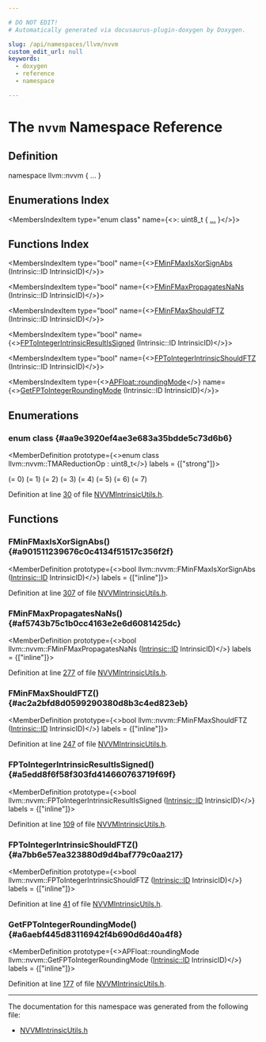 ```yaml
---

# DO NOT EDIT!
# Automatically generated via docusaurus-plugin-doxygen by Doxygen.

slug: /api/namespaces/llvm/nvvm
custom_edit_url: null
keywords:
  - doxygen
  - reference
  - namespace

---
```





# The `nvvm` Namespace Reference

<DoxygenPage pluginConfig={pluginConfig}>



## Definition

<CodeBlock>namespace llvm::nvvm &#123; ... &#125;</CodeBlock>

## Enumerations Index

<MembersIndex>

<MembersIndexItem
  type="enum class"
  name={<>: uint8&#95;t &#123; <a href="#aa9e3920ef4ae3e683a35bdde5c73d6b6">...</a> &#125;</>}>
</MembersIndexItem>

</MembersIndex>

## Functions Index

<MembersIndex>

<MembersIndexItem
  type="bool"
  name={<><a href="#a901511239676c0c4134f51517c356f2f">FMinFMaxIsXorSignAbs</a> (Intrinsic::ID IntrinsicID)</>}>
</MembersIndexItem>

<MembersIndexItem
  type="bool"
  name={<><a href="#af5743b75c1b0cc4163e2e6d6081425dc">FMinFMaxPropagatesNaNs</a> (Intrinsic::ID IntrinsicID)</>}>
</MembersIndexItem>

<MembersIndexItem
  type="bool"
  name={<><a href="#ac2a2bfd8d0599290380d8b3c4ed823eb">FMinFMaxShouldFTZ</a> (Intrinsic::ID IntrinsicID)</>}>
</MembersIndexItem>

<MembersIndexItem
  type="bool"
  name={<><a href="#a5edd8f6f58f303fd414660763719f69f">FPToIntegerIntrinsicResultIsSigned</a> (Intrinsic::ID IntrinsicID)</>}>
</MembersIndexItem>

<MembersIndexItem
  type="bool"
  name={<><a href="#a7bb6e57ea323880d9d4baf779c0aa217">FPToIntegerIntrinsicShouldFTZ</a> (Intrinsic::ID IntrinsicID)</>}>
</MembersIndexItem>

<MembersIndexItem
  type={<><a href="/docs/api/namespaces/llvm/#ab7af0c09900daed62bbdb01dba180f7c">APFloat::roundingMode</a></>}
  name={<><a href="#a6aebf445d83116942f4b690d6d40a4f8">GetFPToIntegerRoundingMode</a> (Intrinsic::ID IntrinsicID)</>}>
</MembersIndexItem>

</MembersIndex>


<SectionDefinition>

## Enumerations

### enum class  {#aa9e3920ef4ae3e683a35bdde5c73d6b6}

<MemberDefinition
  prototype={<>enum class llvm::nvvm::TMAReductionOp : uint8&#95;t</>}
 labels = {["strong"]}>

<EnumerationList title="Enumeration values">

<Link id="aa9e3920ef4ae3e683a35bdde5c73d6b6a9eeb52badb613229884838847294b90d" />
<EnumerationListItem name="ADD">
 (= 0)
</EnumerationListItem>

<Link id="aa9e3920ef4ae3e683a35bdde5c73d6b6ace31e2a082d17e038fcc6e3006166653" />
<EnumerationListItem name="MIN">
 (= 1)
</EnumerationListItem>

<Link id="aa9e3920ef4ae3e683a35bdde5c73d6b6a26a4b44a837bf97b972628509912b4a5" />
<EnumerationListItem name="MAX">
 (= 2)
</EnumerationListItem>

<Link id="aa9e3920ef4ae3e683a35bdde5c73d6b6a38924f2227ebf15f4bdc6dca5c5eca91" />
<EnumerationListItem name="INC">
 (= 3)
</EnumerationListItem>

<Link id="aa9e3920ef4ae3e683a35bdde5c73d6b6a38344a4d87bb35ec197f26fad338b6ab" />
<EnumerationListItem name="DEC">
 (= 4)
</EnumerationListItem>

<Link id="aa9e3920ef4ae3e683a35bdde5c73d6b6a558ffc8f5770d8e4f95f51d822685532" />
<EnumerationListItem name="AND">
 (= 5)
</EnumerationListItem>

<Link id="aa9e3920ef4ae3e683a35bdde5c73d6b6a1d00e7dce692e8dc3f6877f035e3a616" />
<EnumerationListItem name="OR">
 (= 6)
</EnumerationListItem>

<Link id="aa9e3920ef4ae3e683a35bdde5c73d6b6a97675eb3f268048604dc5155511a2a4d" />
<EnumerationListItem name="XOR">
 (= 7)
</EnumerationListItem>

</EnumerationList>

Definition at line <a href="/docs/api/files/include/include/llvm/include/llvm/ir/nvvmintrinsicutils-h/#l00030">30</a> of file <a href="/docs/api/files/include/include/llvm/include/llvm/ir/nvvmintrinsicutils-h">NVVMIntrinsicUtils.h</a>.
</MemberDefinition>

</SectionDefinition>

<SectionDefinition>

## Functions

### FMinFMaxIsXorSignAbs() {#a901511239676c0c4134f51517c356f2f}

<MemberDefinition
  prototype={<>bool llvm::nvvm::FMinFMaxIsXorSignAbs (<a href="/docs/api/namespaces/llvm/intrinsic/#a80add6b3b1cdaec560907995127adc16">Intrinsic::ID</a> IntrinsicID)</>}
  labels = {["inline"]}>

Definition at line <a href="/docs/api/files/include/include/llvm/include/llvm/ir/nvvmintrinsicutils-h/#l00307">307</a> of file <a href="/docs/api/files/include/include/llvm/include/llvm/ir/nvvmintrinsicutils-h">NVVMIntrinsicUtils.h</a>.
</MemberDefinition>

### FMinFMaxPropagatesNaNs() {#af5743b75c1b0cc4163e2e6d6081425dc}

<MemberDefinition
  prototype={<>bool llvm::nvvm::FMinFMaxPropagatesNaNs (<a href="/docs/api/namespaces/llvm/intrinsic/#a80add6b3b1cdaec560907995127adc16">Intrinsic::ID</a> IntrinsicID)</>}
  labels = {["inline"]}>

Definition at line <a href="/docs/api/files/include/include/llvm/include/llvm/ir/nvvmintrinsicutils-h/#l00277">277</a> of file <a href="/docs/api/files/include/include/llvm/include/llvm/ir/nvvmintrinsicutils-h">NVVMIntrinsicUtils.h</a>.
</MemberDefinition>

### FMinFMaxShouldFTZ() {#ac2a2bfd8d0599290380d8b3c4ed823eb}

<MemberDefinition
  prototype={<>bool llvm::nvvm::FMinFMaxShouldFTZ (<a href="/docs/api/namespaces/llvm/intrinsic/#a80add6b3b1cdaec560907995127adc16">Intrinsic::ID</a> IntrinsicID)</>}
  labels = {["inline"]}>

Definition at line <a href="/docs/api/files/include/include/llvm/include/llvm/ir/nvvmintrinsicutils-h/#l00247">247</a> of file <a href="/docs/api/files/include/include/llvm/include/llvm/ir/nvvmintrinsicutils-h">NVVMIntrinsicUtils.h</a>.
</MemberDefinition>

### FPToIntegerIntrinsicResultIsSigned() {#a5edd8f6f58f303fd414660763719f69f}

<MemberDefinition
  prototype={<>bool llvm::nvvm::FPToIntegerIntrinsicResultIsSigned (<a href="/docs/api/namespaces/llvm/intrinsic/#a80add6b3b1cdaec560907995127adc16">Intrinsic::ID</a> IntrinsicID)</>}
  labels = {["inline"]}>

Definition at line <a href="/docs/api/files/include/include/llvm/include/llvm/ir/nvvmintrinsicutils-h/#l00109">109</a> of file <a href="/docs/api/files/include/include/llvm/include/llvm/ir/nvvmintrinsicutils-h">NVVMIntrinsicUtils.h</a>.
</MemberDefinition>

### FPToIntegerIntrinsicShouldFTZ() {#a7bb6e57ea323880d9d4baf779c0aa217}

<MemberDefinition
  prototype={<>bool llvm::nvvm::FPToIntegerIntrinsicShouldFTZ (<a href="/docs/api/namespaces/llvm/intrinsic/#a80add6b3b1cdaec560907995127adc16">Intrinsic::ID</a> IntrinsicID)</>}
  labels = {["inline"]}>

Definition at line <a href="/docs/api/files/include/include/llvm/include/llvm/ir/nvvmintrinsicutils-h/#l00041">41</a> of file <a href="/docs/api/files/include/include/llvm/include/llvm/ir/nvvmintrinsicutils-h">NVVMIntrinsicUtils.h</a>.
</MemberDefinition>

### GetFPToIntegerRoundingMode() {#a6aebf445d83116942f4b690d6d40a4f8}

<MemberDefinition
  prototype={<>APFloat::roundingMode llvm::nvvm::GetFPToIntegerRoundingMode (<a href="/docs/api/namespaces/llvm/intrinsic/#a80add6b3b1cdaec560907995127adc16">Intrinsic::ID</a> IntrinsicID)</>}
  labels = {["inline"]}>

Definition at line <a href="/docs/api/files/include/include/llvm/include/llvm/ir/nvvmintrinsicutils-h/#l00177">177</a> of file <a href="/docs/api/files/include/include/llvm/include/llvm/ir/nvvmintrinsicutils-h">NVVMIntrinsicUtils.h</a>.
</MemberDefinition>

</SectionDefinition>

<hr/>

The documentation for this namespace was generated from the following file:

<ul>
<li><a href="/docs/api/files/include/include/llvm/include/llvm/ir/nvvmintrinsicutils-h">NVVMIntrinsicUtils.h</a></li>
</ul>

</DoxygenPage>
